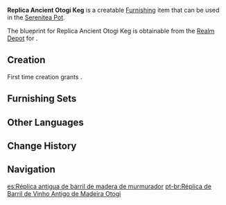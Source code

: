 {{Furnishing Infobox
|id             = 373132
|image          = Item Replica Ancient Otogi Keg.png
|category       = Landscape
|subcategory    = Item
|quality        = 2
|adeptal_energy = 30
|load           = 35
|reduced_load   = 24
|description    = The casks made from Otogi Wood are similar in make to foreign products.<br />The winemaking techniques of [[Inazuma]] are heavily influenced by those of [[Liyue]], and traditional wines are usually made from ceramic pots and pots buried in the ground. After learning about winemaking techniques from other nations, Inazuma winemakers re-evaluated the cost and logistics of using ceramic and large cellars to develop a cheaper, lighter cask to suit the needs of a receding economy.
|blueprint      = Realm Depot
}}
'''Replica Ancient Otogi Keg''' is a creatable [[Furnishing]] item that can be used in the [[Serenitea Pot]].

The blueprint for Replica Ancient Otogi Keg is obtainable from the [[Realm Depot]] for {{Item|Realm Currency|24|x=80}}.

==Creation==
First time creation grants {{Item|Trust|24|x=30}}.
{{Recipe
|type = Creation
|time = 12h
|Otogi Wood = 4
|sort = Otogi Wood
}}

==Furnishing Sets==
{{Craft Usage}}

==Other Languages==
{{Other Languages
|default_hidden = 1
|en      = Replica Ancient Otogi Keg
|zhs     = 古法新造御伽木酒桶
|zhs_rm  = Gǔ Fǎ Xīn Zào Yùjiā-mù Jiǔ Tǒng
|zht     = 古法新造御伽木酒桶
|zht_rm  = Gǔ Fǎ Xīn Zào Yùjiā-mù Jiǔ Tǒng
|ja      = 御伽の酒樽
|ja_rm   = Otogi no Sakadaru
|ko      = 새로운 오토기나무 술통
|ko_rm   = Saeroun Otogi'namu Sultong
|es      = Réplica antigua de barril de madera de murmurador
|fr      = Reproduction d'anciens barils à vin en bois de dulcinier
|ru      = Реплика древних бочек из отоги
|th      = ถังสาเกไม้ Otogi แบบโบราณ
|th_rm   = 
|vi      = Bản Sao Thùng Rượu Otogi Cổ
|de      = Repliken alter Weinfässer aus Otogi-Holz
|id      = Replika Tong Anggur Kuno dari Otogi
|pt      = Réplica de Barril de Vinho Antigo de Madeira Otogi
|tr      = Replika Antika Otogi Fıçı
|it      = Replica di barile antico in legno Otogi
}}

==Change History==
{{Change History|2.2}}

==Navigation==
{{Furnishing Navbox|exterior}}

[[es:Réplica antigua de barril de madera de murmurador]]
[[pt-br:Réplica de Barril de Vinho Antigo de Madeira Otogi]]